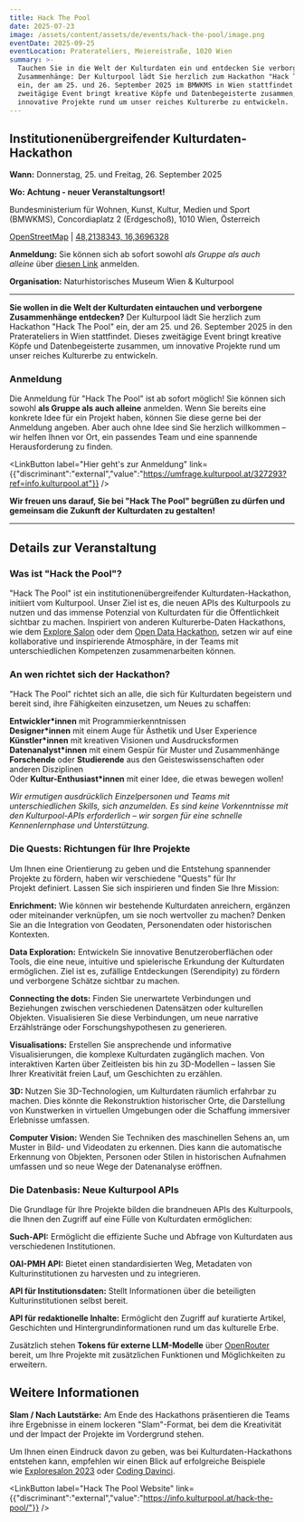 ```yaml
---
title: Hack The Pool
date: 2025-07-23
image: /assets/content/assets/de/events/hack-the-pool/image.png
eventDate: 2025-09-25
eventLocation: Praterateliers, Meiereistraße, 1020 Wien
summary: >-
  Tauchen Sie in die Welt der Kulturdaten ein und entdecken Sie verborgene
  Zusammenhänge: Der Kulturpool lädt Sie herzlich zum Hackathon "Hack The Pool"
  ein, der am 25. und 26. September 2025 im BMWKMS in Wien stattfindet. Dieses
  zweitägige Event bringt kreative Köpfe und Datenbegeisterte zusammen, um
  innovative Projekte rund um unser reiches Kulturerbe zu entwickeln.
---
```

## **Institutionenübergreifender Kulturdaten-Hackathon**

**Wann:** Donnerstag, 25. und Freitag, 26. September 2025

**Wo:** **Achtung - neuer Veranstaltungsort!**

Bundesministerium für Wohnen, Kunst, Kultur, Medien und Sport (BMWKMS), Concordiaplatz 2 (Erdgeschoß), 1010 Wien, Österreich

[OpenStreetMap](https://osm.org/go/0JrJDqtVg?node=566660787\&ref=info.kulturpool.at) | [48,2138343, 16,3696328](https://www.openstreetmap.org/?ref=info.kulturpool.at#map=18/48.2138343/16.3696328)

**Anmeldung:** Sie können sich ab sofort sowohl *als Gruppe als auch alleine* über [diesen Link](https://umfrage.kulturpool.at/327293?ref=info.kulturpool.at) anmelden.

**Organisation:** Naturhistorisches Museum Wien & Kulturpool

---

**Sie wollen in die Welt der Kulturdaten eintauchen und verborgene Zusammenhänge entdecken?** Der Kulturpool lädt Sie herzlich zum Hackathon "Hack The Pool" ein, der am 25. und 26. September 2025 in den Praterateliers in Wien stattfindet. Dieses zweitägige Event bringt kreative Köpfe und Datenbegeisterte zusammen, um innovative Projekte rund um unser reiches Kulturerbe zu entwickeln.

### **Anmeldung**

Die Anmeldung für "Hack The Pool" ist ab sofort möglich! Sie können sich sowohl **als Gruppe als auch alleine** anmelden. Wenn Sie bereits eine konkrete Idee für ein Projekt haben, können Sie diese gerne bei der Anmeldung angeben. Aber auch ohne Idee sind Sie herzlich willkommen – wir helfen Ihnen vor Ort, ein passendes Team und eine spannende Herausforderung zu finden.

<LinkButton label="Hier geht's zur Anmeldung" link={{"discriminant":"external","value":"https://umfrage.kulturpool.at/327293?ref=info.kulturpool.at"}} />

**Wir freuen uns darauf, Sie bei "Hack The Pool" begrüßen zu dürfen und gemeinsam die Zukunft der Kulturdaten zu gestalten!**

---

## **Details zur Veranstaltung**

### **Was ist "Hack the Pool"?**

"Hack The Pool" ist ein institutionenübergreifender Kulturdaten-Hackathon, initiiert vom Kulturpool. Unser Ziel ist es, die neuen APIs des Kulturpools zu nutzen und das immense Potenzial von Kulturdaten für die Öffentlichkeit sichtbar zu machen. Inspiriert von anderen Kulturerbe-Daten Hackathons, wie dem [Explore Salon](https://clariah.at/en/exploresalon2023?ref=info.kulturpool.at) oder dem [Open Data Hackathon](https://www.data.gv.at/2025/03/19/open-data-hackathon-im-metalab-wien-datenschaetze-entdecken-und-nutzbar-machen/?ref=info.kulturpool.at), setzen wir auf eine kollaborative und inspirierende Atmosphäre, in der Teams mit unterschiedlichen Kompetenzen zusammenarbeiten können.

### **An wen richtet sich der Hackathon?**

"Hack The Pool" richtet sich an alle, die sich für Kulturdaten begeistern und bereit sind, ihre Fähigkeiten einzusetzen, um Neues zu schaffen:

**Entwickler\*innen** mit Programmierkenntnissen\
**Designer\*innen** mit einem Auge für Ästhetik und User Experience **Künstler\*innen** mit kreativen Visionen und Ausdrucksformen\
**Datenanalyst\*innen** mit einem Gespür für Muster und Zusammenhänge\
**Forschende** oder **Studierende** aus den Geisteswissenschaften oder anderen Disziplinen\
Oder **Kultur-Enthusiast\*innen** mit einer Idee, die etwas bewegen wollen!

*Wir ermutigen ausdrücklich Einzelpersonen und Teams mit unterschiedlichen Skills, sich anzumelden. Es sind keine Vorkenntnisse mit den Kulturpool-APIs erforderlich – wir sorgen für eine schnelle Kennenlernphase und Unterstützung.*

### **Die Quests: Richtungen für Ihre Projekte**

Um Ihnen eine Orientierung zu geben und die Entstehung spannender Projekte zu fördern, haben wir verschiedene "Quests" für Ihr Projekt definiert. Lassen Sie sich inspirieren und finden Sie Ihre Mission:

**Enrichment:** Wie können wir bestehende Kulturdaten anreichern, ergänzen oder miteinander verknüpfen, um sie noch wertvoller zu machen? Denken Sie an die Integration von Geodaten, Personendaten oder historischen Kontexten.

**Data Exploration:** Entwickeln Sie innovative Benutzeroberflächen oder Tools, die eine neue, intuitive und spielerische Erkundung der Kulturdaten ermöglichen. Ziel ist es, zufällige Entdeckungen (Serendipity) zu fördern und verborgene Schätze sichtbar zu machen.

**Connecting the dots:** Finden Sie unerwartete Verbindungen und Beziehungen zwischen verschiedenen Datensätzen oder kulturellen Objekten. Visualisieren Sie diese Verbindungen, um neue narrative Erzählstränge oder Forschungshypothesen zu generieren.

**Visualisations:** Erstellen Sie ansprechende und informative Visualisierungen, die komplexe Kulturdaten zugänglich machen. Von interaktiven Karten über Zeitleisten bis hin zu 3D-Modellen – lassen Sie Ihrer Kreativität freien Lauf, um Geschichten zu erzählen.

**3D:** Nutzen Sie 3D-Technologien, um Kulturdaten räumlich erfahrbar zu machen. Dies könnte die Rekonstruktion historischer Orte, die Darstellung von Kunstwerken in virtuellen Umgebungen oder die Schaffung immersiver Erlebnisse umfassen.

**Computer Vision:** Wenden Sie Techniken des maschinellen Sehens an, um Muster in Bild- und Videodaten zu erkennen. Dies kann die automatische Erkennung von Objekten, Personen oder Stilen in historischen Aufnahmen umfassen und so neue Wege der Datenanalyse eröffnen.

### **Die Datenbasis: Neue Kulturpool APIs**

Die Grundlage für Ihre Projekte bilden die brandneuen APIs des Kulturpools, die Ihnen den Zugriff auf eine Fülle von Kulturdaten ermöglichen:

**Such-API:** Ermöglicht die effiziente Suche und Abfrage von Kulturdaten aus verschiedenen Institutionen.

**OAI-PMH API:** Bietet einen standardisierten Weg, Metadaten von Kulturinstitutionen zu harvesten und zu integrieren.

**API für Institutionsdaten:** Stellt Informationen über die beteiligten Kulturinstitutionen selbst bereit.

**API für redaktionelle Inhalte:** Ermöglicht den Zugriff auf kuratierte Artikel, Geschichten und Hintergrundinformationen rund um das kulturelle Erbe.

Zusätzlich stehen **Tokens für externe LLM-Modelle** über [OpenRouter](https://openrouter.ai/?ref=info.kulturpool.at) bereit, um Ihre Projekte mit zusätzlichen Funktionen und Möglichkeiten zu erweitern.

## **Weitere Informationen**

**Slam / Nach Lautstärke:** Am Ende des Hackathons präsentieren die Teams ihre Ergebnisse in einem lockeren "Slam"-Format, bei dem die Kreativität und der Impact der Projekte im Vordergrund stehen.

Um Ihnen einen Eindruck davon zu geben, was bei Kulturdaten-Hackathons entstehen kann, empfehlen wir einen Blick auf erfolgreiche Beispiele wie [Exploresalon 2023](https://clariah.at/en/exploresalon2023?ref=info.kulturpool.at) oder [Coding Davinci](https://codingdavinci.de/?ref=info.kulturpool.at).

<Grid layout="two-columns" alignment="center">
  <GridItem alignment="stretch">
    <ImageLink link={{"discriminant":"consortium","value":"naturhistorisches-museum-wien"}} src="/assets/content/assets/de/events/hack-the-pool/naturhistorisches-museum-wien-logo.svg.png" text="Link zur Beschreibung und Information zum Naturhistorischen Museum Wien" />
  </GridItem>

  <GridItem alignment="stretch">
    <ImageLink link={{"discriminant":"external","value":"https://info.kulturpool.at/hack-the-pool/"}} src="/assets/content/assets/de/events/hack-the-pool/kultur-poo-info-logo.png" text="Link zur Veranstaltung auf der Website des Kulturpool Info" />
  </GridItem>
</Grid>

<LinkButton label="Hack The Pool Website" link={{"discriminant":"external","value":"https://info.kulturpool.at/hack-the-pool/"}} />
